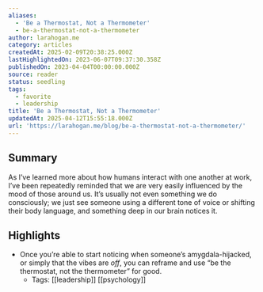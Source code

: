 ```yaml
---
aliases:
  - 'Be a Thermostat, Not a Thermometer'
  - be-a-thermostat-not-a-thermometer
author: larahogan.me
category: articles
createdAt: 2025-02-09T20:38:25.000Z
lastHighlightedOn: 2023-06-07T09:37:30.358Z
publishedOn: 2023-04-04T00:00:00.000Z
source: reader
status: seedling
tags:
  - favorite
  - leadership
title: 'Be a Thermostat, Not a Thermometer'
updatedAt: 2025-04-12T15:55:18.000Z
url: 'https://larahogan.me/blog/be-a-thermostat-not-a-thermometer/'
---
```

## Summary

As I’ve learned more about how humans interact with one another at work, I’ve been repeatedly reminded that we are very easily influenced by the mood of those around us. It’s usually not even something we do consciously; we just see someone using a different tone of voice or shifting their body language, and something deep in our brain notices it.

## Highlights

- Once you’re able to start noticing when someone’s amygdala-hijacked, or simply that the vibes are _off_, you can reframe and use “be the thermostat, not the thermometer” for good.
    - Tags: [[leadership]] [[psychology]]
